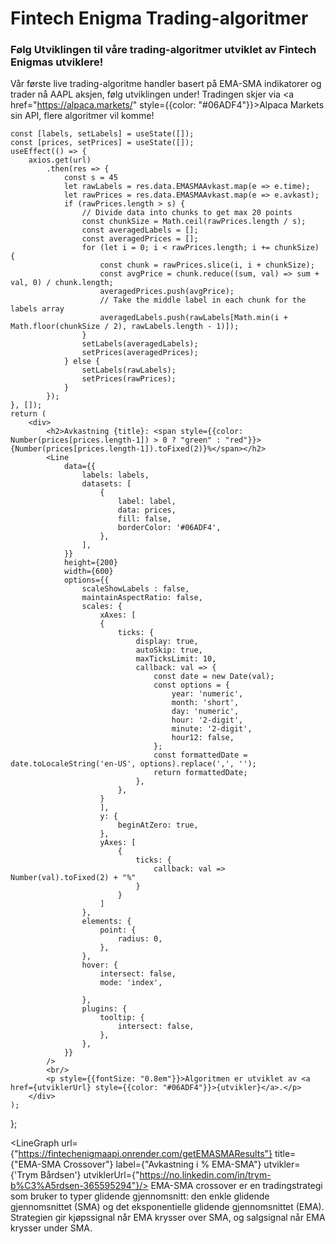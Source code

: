 # Fintech Enigma Trading-algoritmer

<h3>Følg Utviklingen til våre trading-algoritmer utviklet av Fintech Enigmas utviklere! </h3>

Vår første live trading-algoritme handler basert på EMA-SMA indikatorer og trader nå AAPL aksjen, følg utviklingen under! Tradingen skjer via <a href="https://alpaca.markets/" style={{color: "#06ADF4"}}>Alpaca Markets</a> sin API, flere algoritmer vil komme!



    const [labels, setLabels] = useState([]);
    const [prices, setPrices] = useState([]);
    useEffect(() => {
        axios.get(url)
            .then(res => {
                const s = 45
                let rawLabels = res.data.EMASMAAvkast.map(e => e.time);
                let rawPrices = res.data.EMASMAAvkast.map(e => e.avkast);
                if (rawPrices.length > s) {
                    // Divide data into chunks to get max 20 points
                    const chunkSize = Math.ceil(rawPrices.length / s);
                    const averagedLabels = [];
                    const averagedPrices = [];
                    for (let i = 0; i < rawPrices.length; i += chunkSize) {
                        const chunk = rawPrices.slice(i, i + chunkSize);
                        const avgPrice = chunk.reduce((sum, val) => sum + val, 0) / chunk.length;
                        averagedPrices.push(avgPrice);
                        // Take the middle label in each chunk for the labels array
                        averagedLabels.push(rawLabels[Math.min(i + Math.floor(chunkSize / 2), rawLabels.length - 1)]);
                    }
                    setLabels(averagedLabels);
                    setPrices(averagedPrices);
                } else {
                    setLabels(rawLabels);
                    setPrices(rawPrices);
                }
            });
    }, []);
    return (
        <div>
            <h2>Avkastning {title}: <span style={{color: Number(prices[prices.length-1]) > 0 ? "green" : "red"}}>{Number(prices[prices.length-1]).toFixed(2)}%</span></h2>
            <Line
                data={{
                    labels: labels,
                    datasets: [
                        {
                            label: label, 
                            data: prices,
                            fill: false,
                            borderColor: '#06ADF4',
                        },
                    ],
                }}
                height={200}
                width={600}
                options={{
                    scaleShowLabels : false,
                    maintainAspectRatio: false,
                    scales: {
                        xAxes: [
                        {
                            ticks: {
                                display: true,
                                autoSkip: true,
                                maxTicksLimit: 10,
                                callback: val => {
                                    const date = new Date(val);
                                    const options = {
                                        year: 'numeric',
                                        month: 'short',
                                        day: 'numeric',
                                        hour: '2-digit',
                                        minute: '2-digit',
                                        hour12: false,
                                    };
                                    const formattedDate = date.toLocaleString('en-US', options).replace(',', '');
                                    return formattedDate;
                                },
                            },
                        }
                        ],
                        y: {
                            beginAtZero: true,
                        },
                        yAxes: [
                            {
                                ticks: {
                                    callback: val => Number(val).toFixed(2) + "%"
                                }
                            }
                        ]
                    },
                    elements: {
                        point: {
                            radius: 0,
                        },
                    },
                    hover: {
                        intersect: false,
                        mode: 'index',
                        
                    },
                    plugins: {
                        tooltip: {
                            intersect: false,
                        },
                    },
                }}
            />
            <br/>
            <p style={{fontSize: "0.8em"}}>Algoritmen er utviklet av <a href={utviklerUrl} style={{color: "#06ADF4"}}>{utvikler}</a>.</p>
        </div>
    );
};


<LineGraph url={"https://fintechenigmaapi.onrender.com/getEMASMAResults"} title={"EMA-SMA Crossover"} label={"Avkastning i % EMA-SMA"} utvikler={'Trym Bårdsen'} utviklerUrl={"https://no.linkedin.com/in/trym-b%C3%A5rdsen-365595294"}/>
EMA-SMA crossover er en tradingstrategi som bruker to typer glidende gjennomsnitt: den enkle glidende gjennomsnittet (SMA) og det eksponentielle glidende gjennomsnittet (EMA). Strategien gir kjøpssignal når EMA krysser over SMA, og salgsignal når EMA krysser under SMA.